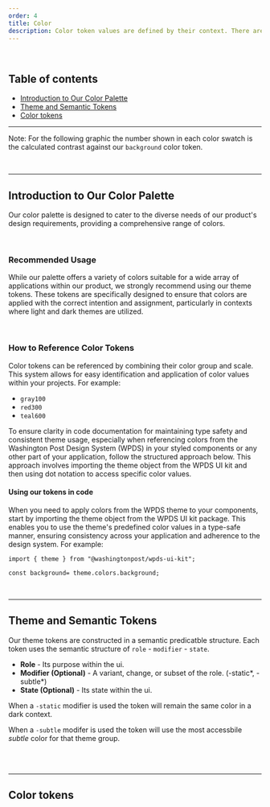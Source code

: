 ```yaml
---
order: 4
title: Color
description: Color token values are defined by their context. There are two contexts we currently support a "light" and "dark" context. Toggle the sun/moon in the top right of the site to see each context.
---
```


<BR />

## Table of contents

- [Introduction to Our Color Palette](/foundations/color#Introduction%20to%20Our%20Color%20Palette)
- [Theme and Semantic Tokens](/foundations/color#Theme%20and%20Semantic%20Tokens)
- [Color tokens](/foundations/color#Color%20tokens)

---


<ColorSamples />

Note: For the following graphic the number shown in each color swatch is the calculated contrast against our `background` color token.

<BR />

---

## Introduction to Our Color Palette

Our color palette is designed to cater to the diverse needs of our product's design requirements, providing a comprehensive range of colors.

<BR />

### Recommended Usage 

While our palette offers a variety of colors suitable for a
wide array of applications within our product, we strongly recommend using our theme
tokens. These tokens are specifically designed to ensure that colors are applied
with the correct intention and assignment, particularly in contexts where light and
dark themes are utilized.



<BR />

### How to Reference Color Tokens

Color tokens can be referenced by combining their color group and scale. This system allows for easy identification and application of color values within your projects. For example:

- `gray100`
- `red300`
- `teal600`

To ensure clarity in code documentation for maintaining type safety and consistent theme usage, especially when referencing colors from the Washington Post Design System (WPDS) in your styled components or any other part of your application, follow the structured approach below. This approach involves importing the theme object from the WPDS UI kit and then using dot notation to access specific color values.

#### Using our tokens in code

When you need to apply colors from the WPDS theme to your components, start by importing the theme object from the WPDS UI kit package. This enables you to use the theme's predefined color values in a type-safe manner, ensuring consistency across your application and adherence to the design system.
For example:

`import { theme } from "@washingtonpost/wpds-ui-kit";`

`const background= theme.colors.background;`

<BR />

---

## Theme and Semantic Tokens

Our theme tokens are constructed in a semantic predicatble structure. Each token uses the semantic structure of `role` - `modifier` - `state`.

- **Role** - Its purpose within the ui.
- **Modifier (Optional)** - A variant, change, or subset of the role. (-static*, -subtle*)
- **State (Optional)** - Its state within the ui.

When a `-static` modifier is used the token will remain the same color in a dark context.

When a `-subtle` modifer is used the token will use the most accessbile _subtle_ color for that theme group.

<BR />

<ThemeTokens />

<BR />

---

## Color tokens

<ColorTokenTable />

<BR />

<BR size="xl" />
